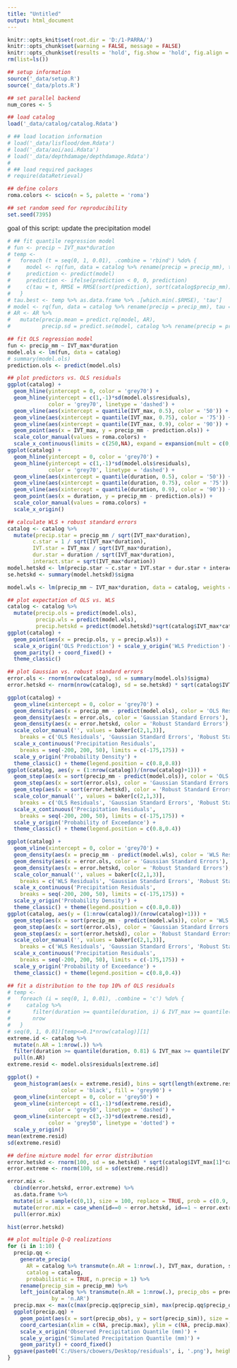 ```yaml
---
title: "Untitled"
output: html_document
---
```


```r
knitr::opts_knit$set(root.dir = 'D:/1-PARRA/')
knitr::opts_chunk$set(warning = FALSE, message = FALSE) 
knitr::opts_chunk$set(results = 'hold', fig.show = 'hold', fig.align = 'center')
rm(list=ls())

```

```r
## setup information
source('_data/setup.R')
source('_data/plots.R')

## set parallel backend
num_cores <- 5

## load catalog
load('_data/catalog/catalog.Rdata')

# ## load location information
# load('_data/lisflood/dem.Rdata')
# load('_data/aoi/aoi.Rdata')
# load('_data/depthdamage/depthdamage.Rdata')
# 
# ## load required packages
# require(dataRetrieval)

## define colors 
roma.colors <- scico(n = 5, palette = 'roma')

## set random seed for reproducibility
set.seed(7395)

```

goal of this script: update the precipitation model

```r
# ## fit quantile regression model
# fun <- precip ~ IVT_max*duration
# temp <-
#   foreach (t = seq(0, 1, 0.01), .combine = 'rbind') %do% {
#     model <- rq(fun, data = catalog %>% rename(precip = precip_mm), tau = t)
#     prediction <- predict(model)
#     prediction <- ifelse(prediction < 0, 0, prediction)
#     c(tau = t, RMSE = RMSE(sort(prediction), sort(catalog$precip_mm)))
#   }
# tau.best <- temp %>% as.data.frame %>% .[which.min(.$RMSE), 'tau']
# model <- rq(fun, data = catalog %>% rename(precip = precip_mm), tau = 0.63)
# AR <- AR %>%
#   mutate(precip.mean = predict.rq(model, AR),
#          precip.sd = predict.se(model, catalog %>% rename(precip = precip_mm), AR))

```

```r
## fit OLS regression model 
fun <- precip_mm ~ IVT_max*duration
model.ols <- lm(fun, data = catalog)
# summary(model.ols)
prediction.ols <- predict(model.ols)

```

```r
## plot predictors vs. OLS residuals
ggplot(catalog) +
  geom_hline(yintercept = 0, color = 'grey70') +
  geom_hline(yintercept = c(1,-1)*sd(model.ols$residuals),
             color = 'grey70', linetype = 'dashed') +
  geom_vline(aes(xintercept = quantile(IVT_max, 0.5), color = '50')) + 
  geom_vline(aes(xintercept = quantile(IVT_max, 0.75), color = '75')) + 
  geom_vline(aes(xintercept = quantile(IVT_max, 0.9), color = '90')) + 
  geom_point(aes(x = IVT_max, y = precip_mm - prediction.ols)) +
  scale_color_manual(values = roma.colors) + 
  scale_x_continuous(limits = c(250,NA), expand = expansion(mult = c(0, 0.01)))
ggplot(catalog) +
  geom_hline(yintercept = 0, color = 'grey70') +
  geom_hline(yintercept = c(1,-1)*sd(model.ols$residuals),
             color = 'grey70', linetype = 'dashed') +
  geom_vline(aes(xintercept = quantile(duration, 0.5), color = '50')) + 
  geom_vline(aes(xintercept = quantile(duration, 0.75), color = '75')) + 
  geom_vline(aes(xintercept = quantile(duration, 0.9), color = '90')) + 
  geom_point(aes(x = duration, y = precip_mm - prediction.ols)) +
  scale_color_manual(values = roma.colors) + 
  scale_x_origin()

```

```r
## calculate WLS + robust standard errors
catalog <- catalog %>% 
  mutate(precip.star = precip_mm / sqrt(IVT_max*duration),
        c.star = 1 / sqrt(IVT_max*duration),
        IVT.star = IVT_max / sqrt(IVT_max*duration),
        dur.star = duration / sqrt(IVT_max*duration),
        interact.star = sqrt(IVT_max*duration))
model.hetskd <- lm(precip.star ~ c.star + IVT.star + dur.star + interact.star + 0, data = catalog) 
se.hetskd <- summary(model.hetskd)$sigma

model.wls <- lm(precip_mm ~ IVT_max*duration, data = catalog, weights = 1/(IVT_max*duration))

```

```r
## plot expectation of OLS vs. WLS
catalog <- catalog %>% 
  mutate(precip.ols = predict(model.ols), 
         precip.wls = predict(model.wls),
         precip.hetskd = predict(model.hetskd)*sqrt(catalog$IVT_max*catalog$duration))
ggplot(catalog) + 
  geom_point(aes(x = precip.ols, y = precip.wls)) + 
  scale_x_origin('OLS Prediction') + scale_y_origin('WLS Prediction') + 
  geom_parity() + coord_fixed() + 
  theme_classic()

```

```r
## plot Gaussian vs. robust standard errors
error.ols <- rnorm(nrow(catalog), sd = summary(model.ols)$sigma)
error.hetskd <- rnorm(nrow(catalog), sd = se.hetskd) * sqrt(catalog$IVT_max*catalog$duration)

ggplot(catalog) + 
  geom_vline(xintercept = 0, color = 'grey70') + 
  geom_density(aes(x = precip_mm - predict(model.ols), color = 'OLS Residuals'), size = 1) + 
  geom_density(aes(x = error.ols, color = 'Gaussian Standard Errors'), size = 1) +
  geom_density(aes(x = error.hetskd, color = 'Robust Standard Errors'), size = 1) + 
  scale_color_manual('', values = baker[c(2,1,3)], 
    breaks = c('OLS Residuals', 'Gaussian Standard Errors', 'Robust Standard Errors')) + 
  scale_x_continuous('Precipitation Residuals', 
    breaks = seq(-200, 200, 50), limits = c(-175,175)) + 
  scale_y_origin('Probability Density') + 
  theme_classic() + theme(legend.position = c(0.8,0.8))
ggplot(catalog, aes(y = (1:nrow(catalog))/(nrow(catalog)+1))) + 
  geom_step(aes(x = sort(precip_mm - predict(model.ols)), color = 'OLS Residuals'), size = 1) + 
  geom_step(aes(x = sort(error.ols), color = 'Gaussian Standard Errors'), size = 1) +
  geom_step(aes(x = sort(error.hetskd), color = 'Robust Standard Errors'), size = 1) + 
  scale_color_manual('', values = baker[c(2,1,3)], 
    breaks = c('OLS Residuals', 'Gaussian Standard Errors', 'Robust Standard Errors')) + 
  scale_x_continuous('Precipitation Residuals', 
    breaks = seq(-200, 200, 50), limits = c(-175,175)) + 
  scale_y_origin('Probability of Exceedance') + 
  theme_classic() + theme(legend.position = c(0.8,0.4))

ggplot(catalog) + 
  geom_vline(xintercept = 0, color = 'grey70') + 
  geom_density(aes(x = precip_mm - predict(model.wls), color = 'WLS Residuals'), size = 1) + 
  geom_density(aes(x = error.ols, color = 'Gaussian Standard Errors'), size = 1) +
  geom_density(aes(x = error.hetskd, color = 'Robust Standard Errors'), size = 1) + 
  scale_color_manual('', values = baker[c(2,1,3)], 
    breaks = c('WLS Residuals', 'Gaussian Standard Errors', 'Robust Standard Errors')) + 
  scale_x_continuous('Precipitation Residuals', 
    breaks = seq(-200, 200, 50), limits = c(-175,175)) + 
  scale_y_origin('Probability Density') + 
  theme_classic() + theme(legend.position = c(0.8,0.8))
ggplot(catalog, aes(y = (1:nrow(catalog))/(nrow(catalog)+1))) + 
  geom_step(aes(x = sort(precip_mm - predict(model.wls)), color = 'WLS Residuals'), size = 1) + 
  geom_step(aes(x = sort(error.ols), color = 'Gaussian Standard Errors'), size = 1) +
  geom_step(aes(x = sort(error.hetskd), color = 'Robust Standard Errors'), size = 1) + 
  scale_color_manual('', values = baker[c(2,1,3)], 
    breaks = c('WLS Residuals', 'Gaussian Standard Errors', 'Robust Standard Errors')) + 
  scale_x_continuous('Precipitation Residuals', 
    breaks = seq(-200, 200, 50), limits = c(-175,175)) + 
  scale_y_origin('Probability of Exceedance') + 
  theme_classic() + theme(legend.position = c(0.8,0.4))

```

```r
## fit a distribution to the top 10% of OLS residuals
# temp <- 
#   foreach (i = seq(0, 1, 0.01), .combine = 'c') %do% {
#     catalog %>% 
#       filter(duration >= quantile(duration, i) & IVT_max >= quantile(IVT_max, i)) %>% 
#       nrow
#   }
# seq(0, 1, 0.01)[temp<=0.1*nrow(catalog)][1]
extreme.id <- catalog %>% 
  mutate(n.AR = 1:nrow(.)) %>% 
  filter(duration >= quantile(duration, 0.81) & IVT_max >= quantile(IVT_max, 0.81)) %>% 
  pull(n.AR)
extreme.resid <- model.ols$residuals[extreme.id]

ggplot() + 
  geom_histogram(aes(x = extreme.resid), bins = sqrt(length(extreme.resid)),
                 color = 'black', fill = 'grey90') + 
  geom_vline(xintercept = 0, color = 'grey50') +
  geom_vline(xintercept = c(1,-1)*sd(extreme.resid),
             color = 'grey50', linetype = 'dashed') +
  geom_vline(xintercept = c(3,-3)*sd(extreme.resid),
             color = 'grey50', linetype = 'dotted') +
  scale_y_origin()
mean(extreme.resid)
sd(extreme.resid)

```

```r
## define mixture model for error distribution
error.hetskd <- rnorm(100, sd = se.hetskd) * sqrt(catalog$IVT_max[1]*catalog$duration[1])
error.extreme <- rnorm(100, sd = sd(extreme.resid))

error.mix <- 
  cbind(error.hetskd, error.extreme) %>% 
  as.data.frame %>% 
  mutate(id = sample(c(0,1), size = 100, replace = TRUE, prob = c(0.9, 0.1))) %>% 
  mutate(error.mix = case_when(id==0 ~ error.hetskd, id==1 ~ error.extreme)) %>% 
  pull(error.mix)

hist(error.hetskd)

```

```r
## plot multiple Q-Q realizations
for (i in 1:10) {
  precip.qq <-
    generate_precip(
      AR = catalog %>% transmute(n.AR = 1:nrow(.), IVT_max, duration, sm),
      catalog = catalog,
      probabilistic = TRUE, n.precip = 1) %>%
    rename(precip_sim = precip_mm) %>%
    left_join(catalog %>% transmute(n.AR = 1:nrow(.), precip_obs = precip_mm),
              by = 'n.AR')
  precip.max <- max(c(max(precip.qq$precip_sim), max(precip.qq$precip_obs)))
  ggplot(precip.qq) +
    geom_point(aes(x = sort(precip_obs), y = sort(precip_sim)), size = 0.75) +
    coord_cartesian(xlim = c(NA, precip.max), ylim = c(NA, precip.max)) +
    scale_x_origin('Observed Precipitation Quantile (mm)') +
    scale_y_origin('Simulated Precipitation Quantile (mm)') +
    geom_parity() + coord_fixed()
  ggsave(paste0('C:/Users/cbowers/Desktop/residuals', i, '.png'), height = 3)
}

```

